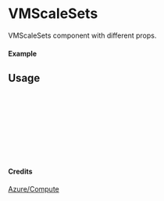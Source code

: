 
<Meta of={VMScaleSets} title="Azure/Compute/VMScaleSets" />

# VMScaleSets

VMScaleSets component with different props.

#### Example

<Canvas of={VMScaleSets.Primary} />

## Usage

```ts
import { VMScaleSets } from "yadl-ui";

const Example = () => {
  return (
      <VMScaleSets />
  );
};

export default Example;
```

#### Credits
[Azure/Compute](https://learn.microsoft.com/en-us/azure/architecture/icons/)
